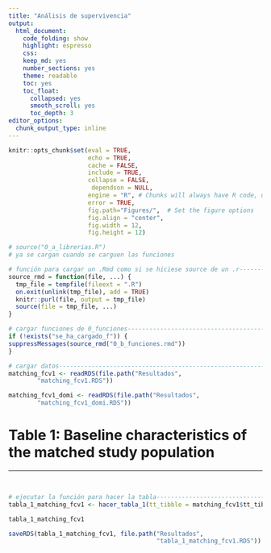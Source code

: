 ```yaml
---
title: "Análisis de supervivencia"
output: 
  html_document:
    code_folding: show
    highlight: espresso
    css: 
    keep_md: yes
    number_sections: yes
    theme: readable
    toc: yes  
    toc_float:
      collapsed: yes
      smooth_scroll: yes
      toc_depth: 3     
editor_options: 
  chunk_output_type: inline
---
```



```r
knitr::opts_chunk$set(eval = TRUE, 
                      echo = TRUE, 
                      cache = FALSE,
                      include = TRUE,
                      collapse = FALSE,
                       dependson = NULL,
                      engine = "R", # Chunks will always have R code, unless noted
                      error = TRUE,
                      fig.path="Figures/",  # Set the figure options
                      fig.align = "center", 
                      fig.width = 12,
                      fig.height = 12)
```

```r
# source("0_a_librerias.R")
# ya se cargan cuando se carguen las funciones

```

```r
# función para cargar un .Rmd como si se hiciese source de un .r---------------
source_rmd = function(file, ...) {
  tmp_file = tempfile(fileext = ".R")
  on.exit(unlink(tmp_file), add = TRUE)
  knitr::purl(file, output = tmp_file)
  source(file = tmp_file, ...)
}

```

```r
# cargar funciones de 0_funciones----------------------------------------------
if (!exists("se_ha_cargado_f")) {
suppressMessages(source_rmd("0_b_funciones.rmd"))
}

```


```r
# cargar datos-----------------------------------------------------------------
matching_fcv1 <- readRDS(file.path("Resultados",
        "matching_fcv1.RDS"))

matching_fcv1_domi <- readRDS(file.path("Resultados",
        "matching_fcv1_domi.RDS"))

```


# Table 1: Baseline characteristics of the matched study population

***

<br>

```r
# ejecutar la función para hacer la tabla--------------------------------------
tabla_1_matching_fcv1 <- hacer_tabla_1(tt_tibble = matching_fcv1$tt_tibble)

tabla_1_matching_fcv1

saveRDS(tabla_1_matching_fcv1, file.path("Resultados", 
                                         "tabla_1_matching_fcv1.RDS"))

```

